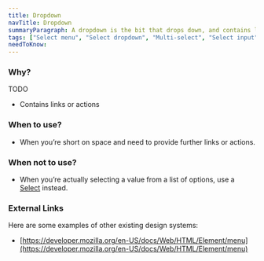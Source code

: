 ```yaml
---
title: Dropdown
navTitle: Dropdown
summaryParagraph: A dropdown is the bit that drops down, and contains links or actions, NOT selected values.
tags: ["Select menu", "Select dropdown", "Multi-select", "Select input"]
needToKnow:
---
```


### Why?

TODO

*   Contains links or actions

### When to use?

*   When you’re short on space and need to provide further links or actions.


### When not to use?

*   When you’re actually selecting a value from a list of options, use a [Select](https://drive.google.com/a/cultureamp.com/open?id=1DfHQktvjfgaY9nqNEHg1OxXbe-vpK1HuQ1Vz_P9v9E4) instead.

### External Links

Here are some examples of other existing design systems:

- [https://developer.mozilla.org/en-US/docs/Web/HTML/Element/menu](https://developer.mozilla.org/en-US/docs/Web/HTML/Element/menu)
